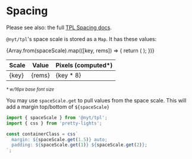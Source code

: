
<Meta title="Layout/Spacing" />

# Spacing

Please see also: the full [TPL Spacing docs](https://coda.io/d/Times-Product-Language-TPL_dH9ZFEaJR9I/Spacing_suC2K#_lu0x9).

`@nyt/tpl`'s space scale is stored as a `Map`. It has these values:

<table>
  <thead>
  <tr>
    <th>Scale</th>
    <th>Value</th>
    <th>Pixels (computed*)</th>
  </tr>
  </thead>
  <tbody>
  {Array.from(spaceScale).map(([key, rems]) => {
    return (
      <tr key={key}>
        <td>{key}</td>
        <td>{rems}</td>
        <td>{key * 8}</td>
      </tr>
    );
  })}
  </tbody>
</table>
<p>
  <em>
    <small>* w/16px base font size</small>
  </em>
</p>

You may use `spaceScale.get` to pull values from the space scale. This will add a margin top/bottom of `${spaceScale}`

```js
import { spaceScale } from '@nyt/tpl';
import { css } from 'pretty-lights';

const containerClass = css`
  margin: ${spaceScale.get(1.5)} auto;
  padding: ${spaceScale.get(1)} ${spaceScale.get(2)};
`;
```

